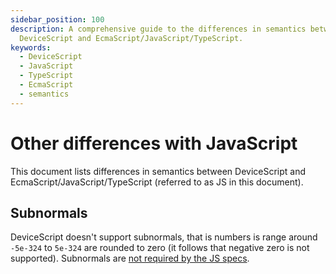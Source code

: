 ```yaml
---
sidebar_position: 100
description: A comprehensive guide to the differences in semantics between
  DeviceScript and EcmaScript/JavaScript/TypeScript.
keywords:
  - DeviceScript
  - JavaScript
  - TypeScript
  - EcmaScript
  - semantics
---
```

# Other differences with JavaScript

This document lists differences in semantics between DeviceScript and EcmaScript/JavaScript/TypeScript
(referred to as JS in this document).

## Subnormals

DeviceScript doesn't support subnormals, that is numbers is range around `-5e-324` to `5e-324` are rounded to zero
(it follows that negative zero is not supported).
Subnormals are [not required by the JS specs](https://developer.mozilla.org/en-US/docs/Web/JavaScript/Reference/Global_Objects/Number/MIN_VALUE).

